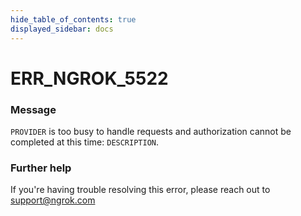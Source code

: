 ```yaml
---
hide_table_of_contents: true
displayed_sidebar: docs
---
```



# ERR_NGROK_5522

### Message

`PROVIDER` is too busy to handle requests and authorization cannot be completed at this time: `DESCRIPTION`.

<ErrorDetails error="err_ngrok_5522" />

### Further help

If you're having trouble resolving this error, please reach out to [support@ngrok.com](mailto:support@ngrok.com?subject=Help%20with%20ERR_NGROK_5522)
